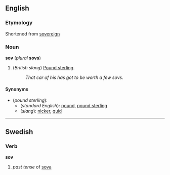 ==English==
===Etymology===
Shortened from [[sovereign]]

===Noun===
'''sov''' (''plural'' '''sovs''')

#(''British slang'') [[Pound sterling]].
#:''That car of his has got to be worth a few sovs.''

====Synonyms====
*(''pound sterling''):
**(''standard English''): [[pound]], [[pound sterling]]
**(''slang''): [[nicker]], [[quid]]

----
==Swedish==
===Verb===
'''sov'''

#''past tense'' of [[sova]]